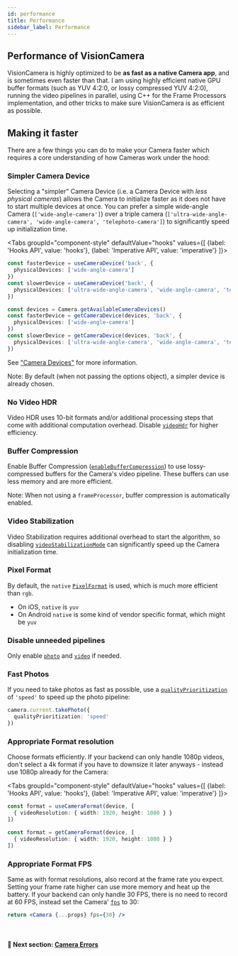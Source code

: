 ```yaml
---
id: performance
title: Performance
sidebar_label: Performance
---
```



## Performance of VisionCamera

VisionCamera is highly optimized to be **as fast as a native Camera app**, and is sometimes even faster than that.
I am using highly efficient native GPU buffer formats (such as YUV 4:2:0, or lossy compressed YUV 4:2:0), running the video pipelines in parallel, using C++ for the Frame Processors implementation, and other tricks to make sure VisionCamera is as efficient as possible.

## Making it faster

There are a few things you can do to make your Camera faster which requires a core understanding of how Cameras work under the hood:

### Simpler Camera Device

Selecting a "simpler" Camera Device (i.e. a Camera Device with _less physical cameras_) allows the Camera to initialize faster as it does not have to start multiple devices at once.
You can prefer a simple wide-angle Camera (`['wide-angle-camera']`) over a triple camera (`['ultra-wide-angle-camera', 'wide-angle-camera', 'telephoto-camera']`) to significantly speed up initialization time.

<Tabs
  groupId="component-style"
  defaultValue="hooks"
  values={[
    {label: 'Hooks API', value: 'hooks'},
    {label: 'Imperative API', value: 'imperative'}
  ]}>
<TabItem value="hooks">

```ts
const fasterDevice = useCameraDevice('back', {
  physicalDevices: ['wide-angle-camera']
})
const slowerDevice = useCameraDevice('back', {
  physicalDevices: ['ultra-wide-angle-camera', 'wide-angle-camera', 'telephoto-camera']
})
```

</TabItem>
<TabItem value="imperative">

```ts
const devices = Camera.getAvailableCameraDevices()
const fasterDevice = getCameraDevice(devices, 'back', {
  physicalDevices: ['wide-angle-camera']
})
const slowerDevice = getCameraDevice(devices, 'back', {
  physicalDevices: ['ultra-wide-angle-camera', 'wide-angle-camera', 'telephoto-camera']
})
```

</TabItem>
</Tabs>

See ["Camera Devices"](devices) for more information.

Note: By default (when not passing the options object), a simpler device is already chosen.

### No Video HDR

Video HDR uses 10-bit formats and/or additional processing steps that come with additional computation overhead. Disable [`videoHdr`](/docs/api/interfaces/CameraProps#videohdr) for higher efficiency.

### Buffer Compression

Enable Buffer Compression ([`enableBufferCompression`](/docs/api/interfaces/CameraProps#enablebuffercompression)) to use lossy-compressed buffers for the Camera's video pipeline. These buffers can use less memory and are more efficient.

Note: When not using a `frameProcessor`, buffer compression is automatically enabled.

### Video Stabilization

Video Stabilization requires additional overhead to start the algorithm, so disabling [`videoStabilizationMode`](/docs/api/interfaces/CameraProps#videostabilizationmode) can significantly speed up the Camera initialization time.

### Pixel Format

By default, the `native` [`PixelFormat`](/docs/api#pixelformat) is used, which is much more efficient than `rgb`.

- On iOS, `native` is `yuv`
- On Android `native` is some kind of vendor specific format, which might be `yuv`

### Disable unneeded pipelines

Only enable [`photo`](/docs/api/interfaces/CameraProps#photo) and [`video`](/docs/api/interfaces/CameraProps#video) if needed.

### Fast Photos

If you need to take photos as fast as possible, use a [`qualityPrioritization`](/docs/api/interfaces/TakePhotoOptions#qualityprioritization) of `'speed'` to speed up the photo pipeline:

```ts
camera.current.takePhoto({
  qualityPrioritization: 'speed'
})
```

### Appropriate Format resolution

Choose formats efficiently. If your backend can only handle 1080p videos, don't select a 4k format if you have to downsize it later anyways - instead use 1080p already for the Camera:

<Tabs
  groupId="component-style"
  defaultValue="hooks"
  values={[
    {label: 'Hooks API', value: 'hooks'},
    {label: 'Imperative API', value: 'imperative'}
  ]}>
<TabItem value="hooks">

```ts
const format = useCameraFormat(device, [
  { videoResolution: { width: 1920, height: 1080 } }
])
```

</TabItem>
<TabItem value="imperative">

```ts
const format = getCameraFormat(device, [
  { videoResolution: { width: 1920, height: 1080 } }
])
```

</TabItem>
</Tabs>

### Appropriate Format FPS

Same as with format resolutions, also record at the frame rate you expect. Setting your frame rate higher can use more memory and heat up the battery.
If your backend can only handle 30 FPS, there is no need to record at 60 FPS, instead set the Camera' [`fps`](/docs/api/interfaces/CameraProps#fps) to 30:

```jsx
return <Camera {...props} fps={30} />
```

<br />

#### 🚀 Next section: [Camera Errors](errors)

